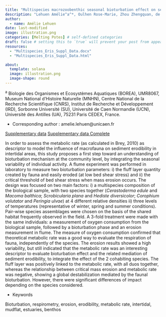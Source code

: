 ```yaml
---
title: "Multispecies macrozoobenthic seasonal bioturbation effect on sediment erodibility"
description: "Lehuen Amélie^a^*, Oulhen Rose-Marie, Zhou Zhengquan, de Smit Jaco, Cozzoli Francesco, Bouma Tjeerd, Orvain Francis^a^"
author:
  - name: Amélie Lehuen
date: last-modified
image: illustration.png
categories: [Melting Potes] # self-defined categories
draft: false # setting this to `true` will prevent your post from appearing on your listing page until you're ready!
resources:
  - "Multispecies_Eris_Suppl_Data.docx"
  - "Multispecies_Eris_Suppl_Data.html"

about:
  template: solana
  image: illustration.png
  image-shape: round
---
```


^a^ Biologie des Organismes et Ecosystèmes Aquatiques (BOREA), UMR8067, Museum National d’Histoire Naturelle (MNHN), Centre National de la Recherche Scientifique (CNRS), Institut de Recherche et Développement (IRD), Sorbonne Université (SU), Université de Caen Normandie (UCN), Université des Antilles (UA), 75231 Paris CEDEX, France.

* Corresponding author : amelie.lehuen@unicaen.fr

[Supplementary data](Multispecies_Eris_Suppl_Data.docx)
[Supplementary data Complete](Multispecies_Eris_Suppl_Data.html)


In order to assess the metabolic rate (as calculated in Brey, 2010) as descriptor to model the influence of macrofauna on sediment erodibility in intertidal areas, this study proposes a first step toward an understanding of bioturbation mechanism at the community level, by integrating the seasonal variability of individual activity. A flume experiment was performed in laboratory to measure two bioturbation parameters: i) the fluff layer quantity created by fauna and easily eroded (at low bed shear stress) and ii) the critical threshold of bed shear stress when mass erosion occurs. The design was focused on two main factors: i) a multispecies composition of the biological sample, with two species together (*Cerastoderma edule* and *Macoma balthica*; *Scrobicularia plana* and *Hediste diversicolor*; *Corophium volutator* and *Peringia ulvae*) at 4 different relative densities ii) three levels of temperatures (representative of winter, spring and summer conditions). Pair-wise species assemblages were chosen on the basis of the shared habitat frequently observed in the field. A 3-fold treatment were made with the same individuals: a measurement of oxygen consumption from the biological sample, followed by a bioturbation phase and an erosion measurement in flume. The measure of oxygen consumption confirmed that theoretical metabolic rate was a good way to evaluate the respiration of fauna, independently of the species. The erosion results showed a high variability, but still indicated that the metabolic rate was an interesting descriptor to evaluate bioturbation effect and the related mediation of sediment erodibility, to integrate the effect of the 2 cohabiting species. The fluff layer was positively linked to the metabolic rate, with all duos together, whereas the relationship between critical mass erosion and metabolic rate was negative, showing a global destabilization mediated by the faunal bioturbation. However, there were significant differences of impact depending on the species considered.

* Keywords

Bioturbation, respirometry, erosion, erodibility, metabolic rate, intertidal, mudflat, estuaries, benthos


